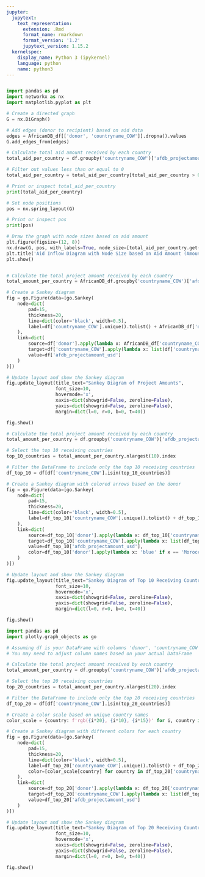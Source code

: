 ```yaml
---
jupyter:
  jupytext:
    text_representation:
      extension: .Rmd
      format_name: rmarkdown
      format_version: '1.2'
      jupytext_version: 1.15.2
  kernelspec:
    display_name: Python 3 (ipykernel)
    language: python
    name: python3
---
```


```python

```

```python
import pandas as pd
import networkx as nx
import matplotlib.pyplot as plt

# Create a directed graph
G = nx.DiGraph()

# Add edges (donor to recipient) based on aid data
edges = AfricanDB_df[['donor', 'countryname_COW']].dropna().values
G.add_edges_from(edges)

# Calculate total aid amount received by each country
total_aid_per_country = df.groupby('countryname_COW')['afdb_projectamount_usd'].sum()

# Filter out values less than or equal to 0
total_aid_per_country = total_aid_per_country[total_aid_per_country > 0]

# Print or inspect total_aid_per_country
print(total_aid_per_country)

# Set node positions 
pos = nx.spring_layout(G)

# Print or inspect pos
print(pos)

# Draw the graph with node sizes based on aid amount
plt.figure(figsize=(12, 8))
nx.draw(G, pos, with_labels=True, node_size=[total_aid_per_country.get(country, 1) for country in G.nodes], node_color='skyblue', font_size=8, font_color='black', font_weight='bold', edge_color='gray', linewidths=0.5, arrowsize=10)
plt.title('Aid Inflow Diagram with Node Size based on Aid Amount (Amount > 0)')
plt.show()

```

```python

```

```python

# Calculate the total project amount received by each country
total_amount_per_country = AfricanDB_df.groupby('countryname_COW')['afdb_projectamount_usd'].sum()

# Create a Sankey diagram
fig = go.Figure(data=[go.Sankey(
    node=dict(
        pad=15,
        thickness=20,
        line=dict(color='black', width=0.5),
        label=df['countryname_COW'].unique().tolist() + AfricanDB_df['donor'].unique().tolist()
    ),
    link=dict(
        source=df['donor'].apply(lambda x: AfricanDB_df['countryname_COW'].nunique() + AfricanDB_df['donor'].nunique() + list(AfricanDB_df['donor'].unique()).index(x)),
        target=df['countryname_COW'].apply(lambda x: list(df['countryname_COW'].unique()).index(x) if x in df['countryname_COW'].unique() else -1),
        value=df['afdb_projectamount_usd']
    )
)])

# Update layout and show the Sankey diagram
fig.update_layout(title_text="Sankey Diagram of Project Amounts",
                  font_size=10,
                  hovermode='x',
                  xaxis=dict(showgrid=False, zeroline=False),
                  yaxis=dict(showgrid=False, zeroline=False),
                  margin=dict(l=0, r=0, b=0, t=40))

fig.show()

```

```python
# Calculate the total project amount received by each country
total_amount_per_country = df.groupby('countryname_COW')['afdb_projectamount_usd'].sum()

# Select the top 10 receiving countries
top_10_countries = total_amount_per_country.nlargest(10).index

# Filter the DataFrame to include only the top 10 receiving countries
df_top_10 = df[df['countryname_COW'].isin(top_10_countries)]

# Create a Sankey diagram with colored arrows based on the donor
fig = go.Figure(data=[go.Sankey(
    node=dict(
        pad=15,
        thickness=20,
        line=dict(color='black', width=0.5),
        label=df_top_10['countryname_COW'].unique().tolist() + df_top_10['donor'].unique().tolist()
    ),
    link=dict(
        source=df_top_10['donor'].apply(lambda x: df_top_10['countryname_COW'].nunique() + df_top_10['donor'].nunique() + list(df_top_10['donor'].unique()).index(x)),
        target=df_top_10['countryname_COW'].apply(lambda x: list(df_top_10['countryname_COW'].unique()).index(x) if x in df_top_10['countryname_COW'].unique() else -1),
        value=df_top_10['afdb_projectamount_usd'],
        color=df_top_10['donor'].apply(lambda x: 'blue' if x == 'Morocco' else 'green' if x == 'Tunisia' else 'red')  # Adjust colors based on the donor
    )
)])

# Update layout and show the Sankey diagram
fig.update_layout(title_text="Sankey Diagram of Top 10 Receiving Countries",
                  font_size=10,
                  hovermode='x',
                  xaxis=dict(showgrid=False, zeroline=False),
                  yaxis=dict(showgrid=False, zeroline=False),
                  margin=dict(l=0, r=0, b=0, t=40))

fig.show()

```

```python
import pandas as pd
import plotly.graph_objects as go

# Assuming df is your DataFrame with columns 'donor', 'countryname_COW', and 'afdb_projectamount_usd'
# You may need to adjust column names based on your actual DataFrame

# Calculate the total project amount received by each country
total_amount_per_country = df.groupby('countryname_COW')['afdb_projectamount_usd'].sum()

# Select the top 20 receiving countries
top_20_countries = total_amount_per_country.nlargest(20).index

# Filter the DataFrame to include only the top 20 receiving countries
df_top_20 = df[df['countryname_COW'].isin(top_20_countries)]

# Create a color scale based on unique country names
color_scale = {country: f'rgb({i*20}, {i*10}, {i*15})' for i, country in enumerate(df_top_20['countryname_COW'].unique())}

# Create a Sankey diagram with different colors for each country
fig = go.Figure(data=[go.Sankey(
    node=dict(
        pad=15,
        thickness=20,
        line=dict(color='black', width=0.5),
        label=df_top_20['countryname_COW'].unique().tolist() + df_top_20['donor'].unique().tolist(),
        color=[color_scale[country] for country in df_top_20['countryname_COW'].unique()]
    ),
    link=dict(
        source=df_top_20['donor'].apply(lambda x: df_top_20['countryname_COW'].nunique() + df_top_20['donor'].nunique() + list(df_top_20['donor'].unique()).index(x)),
        target=df_top_20['countryname_COW'].apply(lambda x: list(df_top_20['countryname_COW'].unique()).index(x) if x in df_top_20['countryname_COW'].unique() else -1),
        value=df_top_20['afdb_projectamount_usd']
    )
)])

# Update layout and show the Sankey diagram
fig.update_layout(title_text="Sankey Diagram of Top 20 Receiving Countries",
                  font_size=10,
                  hovermode='x',
                  xaxis=dict(showgrid=False, zeroline=False),
                  yaxis=dict(showgrid=False, zeroline=False),
                  margin=dict(l=0, r=0, b=0, t=40))

fig.show()

```
